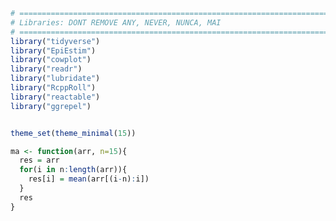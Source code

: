 
```r
# =============================================================================
# Libraries: DONT REMOVE ANY, NEVER, NUNCA, MAI
# =============================================================================
library("tidyverse")
library("EpiEstim")
library("cowplot")
library("readr")
library("lubridate")
library("RcppRoll")
library("reactable")
library("ggrepel")


theme_set(theme_minimal(15))

ma <- function(arr, n=15){
  res = arr
  for(i in n:length(arr)){
    res[i] = mean(arr[(i-n):i])
  }
  res
}
```



